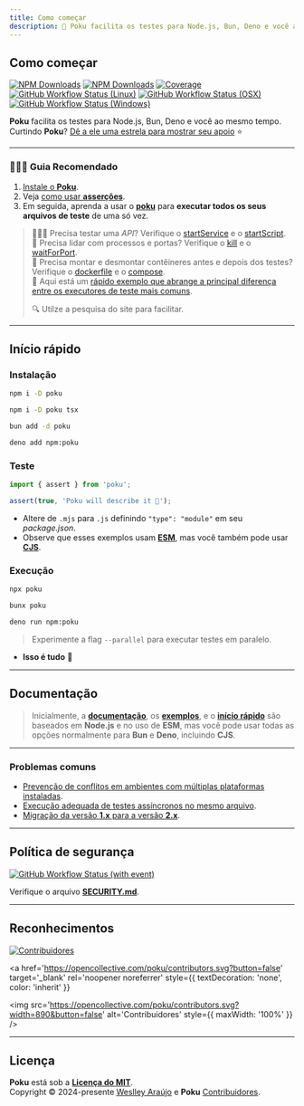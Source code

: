 ```yaml
---
title: Como começar
description: 🐷 Poku facilita os testes para Node.js, Bun, Deno e você ao mesmo tempo.
---
```




<div className='title-section'>
<aside>

# Como começar

[![NPM Downloads](https://img.shields.io/npm/v/poku.svg?label=&color=70a1ff&logo=npm&logoColor=white)](https://www.npmjs.com/package/poku)
[![NPM Downloads](https://img.shields.io/npm/dt/poku.svg?label=&logo=npm&logoColor=white&color=45aaf2)](https://www.npmjs.com/package/poku)
[![Coverage](https://img.shields.io/codecov/c/github/wellwelwel/poku?label=&logo=codecov&logoColor=white&color=98cc00)](https://app.codecov.io/github/wellwelwel/poku)<br />
[![GitHub Workflow Status (Linux)](https://img.shields.io/github/actions/workflow/status/wellwelwel/poku/ci_coverage-linux.yml?event=push&label=&branch=main&logo=ubuntu&logoColor=8897a9&color=dfe4ea)](https://github.com/wellwelwel/poku/actions/workflows/ci_coverage-linux.yml?query=branch%3Amain)
[![GitHub Workflow Status (OSX)](https://img.shields.io/github/actions/workflow/status/wellwelwel/poku/ci_coverage-osx.yml?event=push&label=&branch=main&logo=apple&logoColor=8897a9&color=dfe4ea)](https://github.com/wellwelwel/poku/actions/workflows/ci_coverage-osx.yml?query=branch%3Amain)
[![GitHub Workflow Status (Windows)](https://img.shields.io/github/actions/workflow/status/wellwelwel/poku/ci_coverage-windows.yml?event=push&label=&branch=main&logo=data:image/svg+xml;base64,PHN2ZyByb2xlPSJpbWciIHZpZXdCb3g9IjAgMCAxMjggMTI4IiB4bWxucz0iaHR0cDovL3d3dy53My5vcmcvMjAwMC9zdmciPjx0aXRsZT5XaW5kb3dzIDExPC90aXRsZT48cGF0aCBmaWxsPSIjODg5N2E5IiBkPSJNMTI2IDEuNjM3bC02NyA5LjgzNHY0OS44MzFsNjctLjUzNHpNMS42NDcgNjYuNzA5bC4wMDMgNDIuNDA0IDUwLjc5MSA2Ljk4My0uMDQtNDkuMDU3em01Ni44Mi42OGwuMDk0IDQ5LjQ2NSA2Ny4zNzYgOS41MDkuMDE2LTU4Ljg2M3pNMS42MSAxOS4yOTdsLjA0NyA0Mi4zODMgNTAuNzkxLS4yODktLjAyMy00OS4wMTZ6Ij48L3BhdGg+PC9zdmc+&color=dfe4ea)](https://github.com/wellwelwel/poku/actions/workflows/ci_coverage-windows.yml?query=branch%3Amain)

**Poku** facilita os testes para Node.js, Bun, Deno e você ao mesmo tempo.<br />
Curtindo **Poku**? [Dê a ele uma estrela para mostrar seu apoio](https://github.com/wellwelwel/poku) ⭐️

</aside>
<aside>
  <Poku className='logo' height='180' />
</aside>
</div>

<hr />

### 🧑🏻‍🎓 Guia Recomendado

1. [Instale o **Poku**](/docs#install). <br />
2. Veja [como usar **asserções**](/docs/tutorials/beginner). <br />
3. Em seguida, aprenda a usar o [**poku**](/docs/documentation/poku/include-files) para **executar todos os seus arquivos de teste** de uma só vez.

> 🧑🏻‍🔬 Precisa testar uma _API_? Verifique o [startService](/docs/documentation/helpers/startService) e o [startScript](/docs/documentation/helpers/startScript). <br />
> 🚪 Precisa lidar com processos e portas? Verifique o [kill](/docs/documentation/helpers/processes/kill) e o [waitForPort](/docs/documentation/helpers/processes/wait-for-port). <br />
> 🐳 Precisa montar e desmontar contêineres antes e depois dos testes? Verifique o [dockerfile](/docs/documentation/helpers/containers#dockerfile) e o [compose](/docs/documentation/helpers/containers#compose). <br />
> 🧠 Aqui está um [rápido exemplo que abrange a principal diferença entre os executores de teste mais comuns](/docs/examples/promises).
>
> 🔍 Utilze a pesquisa do site para facilitar.

<hr />

## Início rápido

### **Instalação**

<Tabs>
  <TabItem default value='Node.js'>

```bash
npm i -D poku
```

  </TabItem>
  <TabItem  value='TypeScript (Node.js)'>

```bash
npm i -D poku tsx
```

  </TabItem>
  <TabItem  value='Bun'>

```bash
bun add -d poku
```

  </TabItem>
  <TabItem  value='Deno'>

```bash
deno add npm:poku
```

  </TabItem>
</Tabs>

### **Teste**

<Tabs>
  <TabItem default value='test/file.test.mjs'>

```ts
import { assert } from 'poku';

assert(true, 'Poku will describe it 🐷');
```

  </TabItem>
</Tabs>

- Altere de `.mjs` para `.js` definindo `"type": "module"` em seu _package.json_.
- Observe que esses exemplos usam [**ESM**](/docs/examples/cjs-esm), mas você também pode usar [**CJS**](/docs/examples/cjs-esm).

### **Execução**

<Tabs>
  <TabItem default value='Node.js and TypeScript (Node.js)'>

```bash
npx poku
```

  </TabItem>
  <TabItem  value='Bun'>

```bash
bunx poku
```

  </TabItem>
  <TabItem  value='Deno'>

```bash
deno run npm:poku
```

  </TabItem>
</Tabs>

> Experimente a flag `--parallel` para executar testes em paralelo.

- **Isso é tudo** 🎉

<hr />

## Documentação

> Inicialmente, a [**documentação**](/docs/category/documentation), os [**exemplos**](/docs/category/examples), e o [**início rápido**](/docs/category/quick-tutorials) são baseados em **Node.js** e no uso de **ESM**, mas você pode usar todas as opções normalmente para **Bun** e **Deno**, incluindo **CJS**.

<hr />

### Problemas comuns

- [Prevenção de conflitos em ambientes com múltiplas plataformas instaladas](/docs/tutorials/cross-platform#recommendations).
- [Execução adequada de testes assíncronos no mesmo arquivo](/docs/examples/promises).
- [Migração da versão **1.x** para a versão **2.x**](https://github.com/wellwelwel/poku/issues/533).

<hr />

## Política de segurança

[![GitHub Workflow Status (with event)](https://img.shields.io/github/actions/workflow/status/wellwelwel/poku/ci_codeql.yml?event=push&label=&branch=main&logo=github&logoColor=white&color=f368e0)](https://github.com/wellwelwel/poku/actions/workflows/ci_codeql.yml?query=branch%3Amain)

Verifique o arquivo [**SECURITY.md**](https://github.com/wellwelwel/poku/blob/main/SECURITY.md).

<hr />

## Reconhecimentos

[![Contribuidores](https://img.shields.io/github/contributors/wellwelwel/poku?color=9c88ff)](https://github.com/wellwelwel/poku/graphs/contributors)

<a
  href='https://opencollective.com/poku/contributors.svg?button=false'
  target='_blank'
  rel='noopener noreferrer'
  style={{ textDecoration: 'none', color: 'inherit' }}
>
  <img
    src='https://opencollective.com/poku/contributors.svg?width=890&button=false'
    alt='Contribuidores'
    style={{ maxWidth: '100%' }}
  />
</a>

<hr />

## Licença

**Poku** está sob a [**Licença do MIT**](https://github.com/wellwelwel/poku/blob/main/LICENSE).<br />
Copyright © 2024-presente [Weslley Araújo](https://github.com/wellwelwel) e **Poku** [Contribuidores](https://github.com/wellwelwel/poku/graphs/contributors).
